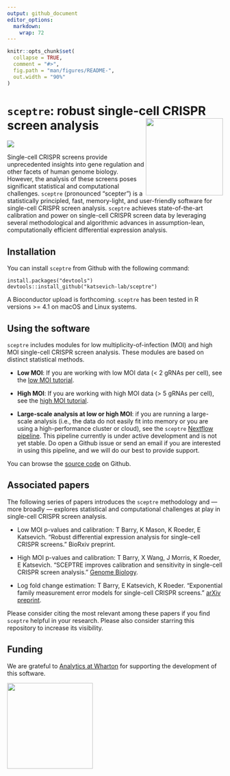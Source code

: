 ```yaml
---
output: github_document
editor_options: 
  markdown: 
    wrap: 72
---
```


<!-- README.md is generated from README.Rmd. Please edit that file -->

```r
knitr::opts_chunk$set(
  collapse = TRUE,
  comment = "#>",
  fig.path = "man/figures/README-",
  out.width = "90%"
)
```

# `sceptre`: robust single-cell CRISPR screen analysis <img src="man/figures/hex.jpg" align="right" width="180"/>

<!-- badges: start -->

![](https://github.com/scarlettcanny0629/sceptre/actions/workflows/R-CMD-check.yaml/badge.svg)

<!-- badges: end -->

Single-cell CRISPR screens provide unprecedented insights into gene
regulation and other facets of human genome biology. However, the
analysis of these screens poses significant statistical and
computational challenges. `sceptre` (pronounced "scepter") is a
statistically principled, fast, memory-light, and user-friendly software
for single-cell CRISPR screen analysis. `sceptre` achieves
state-of-the-art calibration and power on single-cell CRISPR screen data
by leveraging several methodological and algorithmic advances in
assumption-lean, computationally efficient differential expression
analysis.

## Installation

You can install `sceptre` from Github with the following command:

```         
install.packages("devtools")
devtools::install_github("katsevich-lab/sceptre")
```

A Bioconductor upload is forthcoming. `sceptre` has been tested in R
versions \>= 4.1 on macOS and Linux systems.

## Using the software

`sceptre` includes modules for low multiplicity-of-infection (MOI) and
high MOI single-cell CRISPR screen analysis. These modules are based on
distinct statistical methods.

-   **Low MOI**: If you are working with low MOI data (\< 2 gRNAs per
    cell), see the [low MOI tutorial](lowmoi_tutorial.html).

-   **High MOI**: If you are working with high MOI data (\> 5 gRNAs per
    cell), see the [high MOI
    tutorial](docs/articles/highmoi_tutorial.html).

-   **Large-scale analysis at low or high MOI**: if you are running a
    large-scale analysis (i.e., the data do not easily fit into memory
    or you are using a high-performance cluster or cloud), see the
    `sceptre` [Nextflow pipeline](). This pipeline currently is under
    active development and is not yet stable. Do open a Github issue or
    send an email if you are interested in using this pipeline, and we
    will do our best to provide support.

You can browse the [source code]() on Github.

## Associated papers

The following series of papers introduces the `sceptre` methodology and
--- more broadly --- explores statistical and computational challenges
at play in single-cell CRISPR screen analysis.

-   Low MOI p-values and calibration: T Barry, K Mason, K Roeder, E
    Katsevich. "Robust differential expression analysis for single-cell
    CRISPR screens." BioRxiv preprint.

-   High MOI p-values and calibration: T Barry, X Wang, J Morris, K
    Roeder, E Katsevich. "SCEPTRE improves calibration and sensitivity
    in single-cell CRISPR screen analysis." [Genome
    Biology](https://genomebiology.biomedcentral.com/articles/10.1186/s13059-021-02545-2).

-   Log fold change estimation: T Barry, E Katsevich, K Roeder.
    "Exponential family measurement error models for single-cell CRISPR
    screens." [arXiv
    preprint](https://doi.org/10.48550/arXiv.2201.01879).

Please consider citing the most relevant among these papers if you find
`sceptre` helpful in your research. Please also consider starring this
repository to increase its visibility.

## Funding

We are grateful to [Analytics at
Wharton](https://analytics.wharton.upenn.edu/) for supporting the
development of this software.

<img src="man/figures/wharton_analytics.png" align="center" width="200"/>
